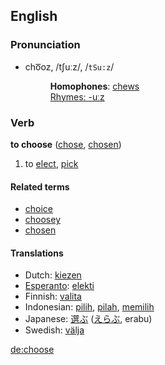 ==English==
===Pronunciation===
*cho͞oz, /tʃuːz/, /<tt>tSu:z</tt>/
*:'''Homophones''': [[chews]]
*:[[Rhymes:English:-uːz|Rhymes: -uːz]]

=== Verb ===
'''to choose''' ([[chose]], [[chosen]])

# to [[elect]], [[pick]]

====Related terms====
*[[choice]]
*[[choosey]]
*[[chosen]]

==== Translations ====
*Dutch: [[kiezen]]
*[[Esperanto]]: [[elekti]]
*Finnish: [[valita]]
*Indonesian: [[pilih]], [[pilah]], [[pilih|memilih]]
*Japanese: [[選ぶ]] ([[えらぶ]], erabu)
*Swedish: [[välja]]

[[de:choose]]